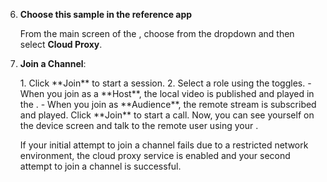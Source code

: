 
<PlatformWrapper platform="unity">

<TestHeader />

6. **Choose this sample in the reference app**

    From the main screen of the <Vpl k="CLIENT" />, choose **<Vpd k="NAME" />** from the dropdown and then select **Cloud Proxy**.

1. **Join a Channel**:

    <ProductWrapper product="{['interactive-live-streaming', 'broadcast-streaming']}">
    1. Click **Join** to start a session.
    2. Select a role using the toggles.
        - When you join as a **Host**, the local video is published and played in the <Vpl k="CLIENT"/>.
        - When you join as **Audience**, the remote stream is subscribed and played.
    </ProductWrapper>

    <ProductWrapper product="video-calling">
    Click **Join** to start a call. Now, you can see yourself on the device screen and talk to the remote user using your <Vpl k="CLIENT"/>.
    </ProductWrapper>

    If your initial attempt to join a channel fails due to a restricted  network environment, the cloud proxy service is enabled and your second attempt to join a channel is successful.

</PlatformWrapper>